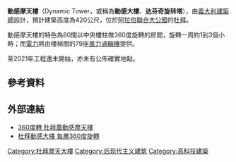 {{Future_infrastructure}}
{{Infobox Skyscraper
|building_name  = 動感摩天樓
|image          =
|caption        = 
|year_highest   =
|year_end       =
|plural         =
|location       = [[杜拜|杜拜]]
|coordinates    =
|groundbreaking =
|constructed    =
|est_completion = 2020年<ref name="bbc">{{cite web|url=http://news.bbc.co.uk/1/hi/world/middle_east/7472722.stm|title=Dubai plans 'moving' skyscraper|date=2008-06-25|publisher=[[BBC新聞|BBC.co.uk]]|accessdate=2008-06-26|archive-date=2017-08-29|archive-url=https://web.archive.org/web/20170829175138/http://news.bbc.co.uk/1/hi/world/middle_east/7472722.stm|dead-url=no}}</ref>
|opening        =
|demolished     =
|destroyed      =
|use            = 酒店 <br/> 住宅<br/> 辦公室 <ref name=SSP>{{Cite web |title=Da Vinci Tower |url=http://skyscraperpage.com/cities/?buildingID=62055 |publisher=SkyscraperPage.com |accessdate=2008-01-04 |archive-date=2019-02-01 |archive-url=https://web.archive.org/web/20190201013524/http://skyscraperpage.com/cities/?buildingID=62055 |dead-url=no }}</ref>
|antenna_spire  =
|roof           = {{convert|420|m|ft|0}}<ref name="bbc"/>
|top_floor      =
|floor_count    = 80 <ref name="bbc"/>
|elevator_count =
|cost           = USD 3.3億美元 <ref name=SSP/>
|floor_area     =
|architect      = David Fisher <ref name=SSP/><ref name=WSJ>{{Cite news |title=Dubai Puts a New Spin on Skyscrapers |url=http://www.dynamicarchitecture.net/PRESS/Giornali_Divisi/dopo_dubai_11-04-07/wall-street-journal_A3.pdf |publisher=''[[華爾街日報|華爾街日報]]'' |date=2007-04-11 |accessdate=2008-01-04 |archive-url=https://web.archive.org/web/20090220055247/http://www.dynamicarchitecture.net/PRESS/Giornali_Divisi/dopo_dubai_11-04-07/wall-street-journal_A3.pdf |archive-date=2009-02-20 |dead-url=yes }}</ref>
|engineer       =
|contractor     =
|developer      = Dynamic Architecture <ref name=Emporis>{{Cite web |title=Dynamic Architecture Building |url=http://www.emporis.com/en/wm/bu/?id=dynamicarchitecturebuilding-dubai-unitedarabemirates |publisher=Emporis.com |accessdate=2008-01-04 |archive-date=2019-12-11 |archive-url=https://web.archive.org/web/20191211025935/http://www.emporis.com/en/wm/bu/?id=dynamicarchitecturebuilding-dubai-unitedarabemirates |dead-url=no }}</ref>
|owner          =
|management     =
|references     =
}}
'''動感摩天樓'''（Dynamic Tower，或稱為'''動感大樓'''、'''达芬奇旋转塔'''），由[[義大利|義大利]][[建築師|建築師]]{{link-en|大衛·費雪|David Fisher (architect)}}設計，預計建築高度為420公尺，位於[[阿拉伯聯合大公國|阿拉伯聯合大公國]]的[[杜拜|杜拜]]。

動感摩天樓的特色為80間以中央樓柱做360度旋轉的房間，旋轉一周約1到3個小時；而[[電力|電力]]將由樓梯間的79座[[風力|風力]][[渦輪機|渦輪機]]提供。

至2021年工程還未開始，亦未有公佈確實地點。

== 參考資料 ==
<div class="references-small">
<references />
</div>

==外部連結==

*[http://mag.udn.com/mag/world/storypage.jsp?f_MAIN_ID=240&f_SUB_ID=1668&f_ART_ID=133211 360度轉 杜拜蓋動感摩天樓] {{Wayback|url=http://mag.udn.com/mag/world/storypage.jsp?f_MAIN_ID=240&f_SUB_ID=1668&f_ART_ID=133211 |date=20111109035541 }}
*[http://news.pchome.com.tw/internation/merit/20080626/index-12144687188981242011.html 杜拜動感大樓 每層360度旋轉]

[[Category:杜拜摩天大樓|Category:杜拜摩天大樓]]
[[Category:后现代主义建筑|Category:后现代主义建筑]]
[[Category:高科技建築|Category:高科技建築]]